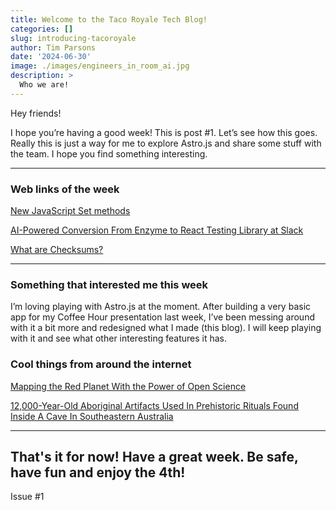 ```yaml
---
title: Welcome to the Taco Royale Tech Blog!
categories: []
slug: introducing-tacoroyale
author: Tim Parsons
date: '2024-06-30'
image: ./images/engineers_in_room_ai.jpg
description: >
  Who we are!
---
```


Hey friends!

I hope you’re having a good week! This is post #1. Let’s see how this goes. Really this is just a way for me to explore Astro.js and share some stuff with the team. I hope you find something interesting.

---

### Web links of the week

[New JavaScript Set methods](https://developer.mozilla.org/en-US/blog/javascript-set-methods/)

[AI-Powered Conversion From Enzyme to React Testing Library at Slack](https://slack.engineering/balancing-old-tricks-with-new-feats-ai-powered-conversion-from-enzyme-to-react-testing-library-at-slack/)

[What are Checksums?](https://blog.algomaster.io/p/what-are-checksums)

---

### Something that interested me this week

I’m loving playing with Astro.js at the moment. After building a very basic app for my Coffee Hour presentation last week, I’ve been messing around with it a bit more and redesigned what I made (this blog). I will keep playing with it and see what other interesting features it has.

### Cool things from around the internet

[Mapping the Red Planet With the Power of Open Science](https://nam10.safelinks.protection.outlook.com/?url=https%3A%2F%2Fwww.jpl.nasa.gov%2Fnews%2Fmapping-the-red-planet-with-the-power-of-open-science%3Futm_source%3Dcassidoo%26utm_medium%3Demail%26utm_campaign%3Dthe-days-you-work-are-the-best-days-georgia&data=05%7C02%7Ctparsons%40godaddy.com%7Cc0ec5d385d9746d2302508dc999ffd97%7Cd5f1622b14a345a6b069003f8dc4851f%7C0%7C0%7C638554159655000540%7CUnknown%7CTWFpbGZsb3d8eyJWIjoiMC4wLjAwMDAiLCJQIjoiV2luMzIiLCJBTiI6Ik1haWwiLCJXVCI6Mn0%3D%7C20000%7C%7C%7C&sdata=PR03pTF1FgS7mq7vxsS0Z6xnZPQKXfahU7cWix7E6Zc%3D&reserved=0)

[12,000-Year-Old Aboriginal Artifacts Used In Prehistoric Rituals Found Inside A Cave In Southeastern Australia](https://allthatsinteresting.com/aboriginal-artifacts-cloggs-cave)

---

## That's it for now! Have a great week. Be safe, have fun and enjoy the 4th!

Issue #1
